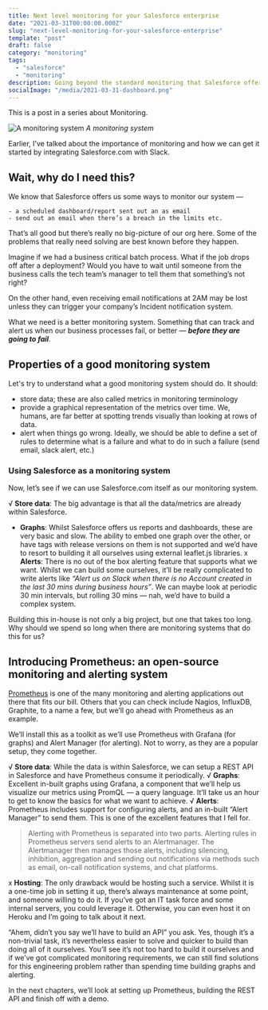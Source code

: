 ```yaml
---
title: Next level monitoring for your Salesforce enterprise
date: "2021-03-31T00:00:00.000Z"
slug: "next-level-monitoring-for-your-salesforce-enterprise"
template: "post"
draft: false
category: "monitoring"
tags:
  - "salesforce"
  - "monitoring"
description: Going beyond the standard monitoring that Salesforce offers so you can monitor your business
socialImage: "/media/2021-03-31-dashboard.png"
---
```


This is a post in a series about Monitoring.

![A monitoring system](/media/2021-03-31-dashboard.png)
*A monitoring system*

Earlier, I’ve talked about the importance of monitoring and how we can get it started by integrating Salesforce.com with Slack.

## Wait, why do I need this?

We know that Salesforce offers us some ways to monitor our system —

    - a scheduled dashboard/report sent out an as email
    - send out an email when there’s a breach in the limits etc.

That’s all good but there’s really no big-picture of our org here. Some of the problems that really need solving are best known before they happen.

Imagine if we had a business critical batch process. What if the job drops off after a deployment? Would you have to wait until someone from the business calls the tech team’s manager to tell them that something’s not right?

On the other hand, even receiving email notifications at 2AM may be lost unless they can trigger your company’s Incident notification system.

What we need is a better monitoring system. Something that can track and alert us when our business processes fail, or better — __*before they are going to fail*__.

## Properties of a good monitoring system

Let's try to understand what a good monitoring system should do. It should:

- store data; these are also called metrics in monitoring terminology
- provide a graphical representation of the metrics over time. We, humans, are far better at spotting trends visually than looking at rows of data.
- alert when things go wrong. Ideally, we should be able to define a set of rules to determine what is a failure and what to do in such a failure (send email, slack alert, etc.)

### Using Salesforce as a monitoring system

Now, let’s see if we can use Salesforce.com itself as our monitoring system.

√ __Store data__: The big advantage is that all the data/metrics are already within Salesforce.
- __Graphs__: Whilst Salesforce offers us reports and dashboards, these are very basic and slow. The ability to embed one graph over the other, or have tags with release versions on them is not supported and we’d have to resort to building it all ourselves using external leaflet.js libraries.
x __Alerts__: There is no out of the box alerting feature that supports what we want. Whilst we can build some ourselves, it’ll be really complicated to write alerts like *“Alert us on Slack when there is no Account created in the last 30 mins during business hours”*. We can maybe look at periodic 30 min intervals, but rolling 30 mins — nah, we’d have to build a complex system.

Building this in-house is not only a big project, but one that takes too long. Why should we spend so long when there are monitoring systems that do this for us?

## Introducing Prometheus: an open-source monitoring and alerting system

[Prometheus](https://prometheus.io/) is one of the many monitoring and alerting applications out there that fits our bill. Others that you can check include Nagios, InfluxDB, Graphite, to a name a few, but we’ll go ahead with Prometheus as an example.

We’ll install this as a toolkit as we’ll use Prometheus with Grafana (for graphs) and Alert Manager (for alerting). Not to worry, as they are a popular setup, they come together.

√ __Store data__: While the data is within Salesforce, we can setup a REST API in Salesforce and have Prometheus consume it periodically.
√ __Graphs__: Excellent in-built graphs using Grafana, a component that we’ll help us visualize our metrics using PromQL — a query language. It’ll take us an hour to get to know the basics for what we want to achieve.
√ __Alerts__: Prometheus includes support for configuring alerts, and an in-built “Alert Manager” to send them. This is one of the excellent features that I fell for.

> Alerting with Prometheus is separated into two parts. Alerting rules in Prometheus servers send alerts to an Alertmanager. The Alertmanager then manages those alerts, including silencing, inhibition, aggregation and sending out notifications via methods such as email, on-call notification systems, and chat platforms.

x __Hosting__: The only drawback would be hosting such a service. Whilst it is a one-time job in setting it up, there’s always maintenance at some point, and someone willing to do it. If you’ve got an IT task force and some internal servers, you could leverage it. Otherwise, you can even host it on Heroku and I’m going to talk about it next.

“Ahem, didn’t you say we’ll have to build an API” you ask. Yes, though it’s a non-trivial task, it’s nevertheless easier to solve and quicker to build than doing all of it ourselves. You’ll see it’s not too hard to build it ourselves and if we’ve got complicated monitoring requirements, we can still find solutions for this engineering problem rather than spending time building graphs and alerting.

In the next chapters, we’ll look at setting up Prometheus, building the REST API and finish off with a demo.